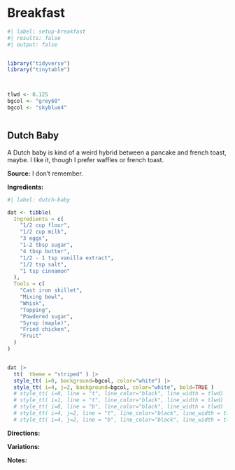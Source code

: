 # Breakfast

```r
#| label: setup-breakfast
#| results: false
#| output: false


library("tidyverse")
library("tinytable")



tlwd <- 0.125
bgcol <- "grey60"
bgcol <- "skyblue4"



```



## Dutch Baby

A Dutch baby is kind of a weird hybrid between a pancake and french toast, maybe. I like it, though I prefer waffles or french toast.


**Source:** I don’t remember.


**Ingredients:**


```r
#| label: dutch-baby

dat <- tibble(
  Ingredients = c(
    "1/2 cup flour",
    "1/2 cup milk",
    "3 eggs",
    "1-2 tbsp sugar",
    "4 tbsp butter",
    "1/2 - 1 tsp vanilla extract",
    "1/2 tsp salt",
    "1 tsp cinnamon"
  ),
  Tools = c(
    "Cast iron skillet",
    "Mixing bowl",
    "Whisk",
    "Topping",
    "Powdered sugar",
    "Syrup (maple)",
    "Fried chicken",
    "Fruit"
  )
)


dat |> 
  tt(  theme = "striped" ) |> 
  style_tt( i=0, background=bgcol, color="white") |> 
  style_tt( i=4, j=2, background=bgcol, color="white", bold=TRUE )
  # style_tt( i=0, line = "t", line_color="black", line_width = tlwd) |> 
  # style_tt( i=1, line = "t", line_color="black", line_width = tlwd) |> 
  # style_tt( i=8, line = "b", line_color="black", line_width = tlwd) |> 
  # style_tt( i=4, j=2, line = "t", line_color="black", line_width = tlwd )  |> 
  # style_tt( i=4, j=2, line = "b", line_color="black", line_width = tlwd )  |> 


```



**Directions:**


**Variations:**



**Notes:**


